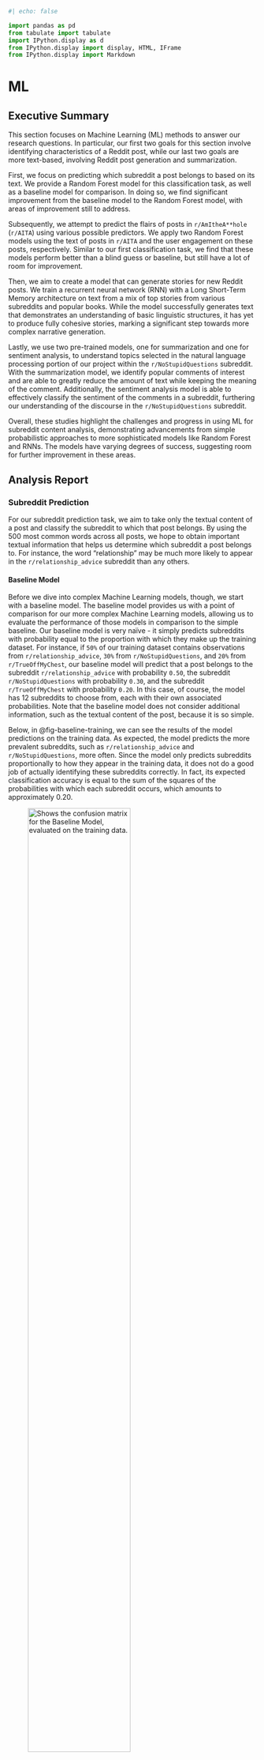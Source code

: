 ```python
#| echo: false

import pandas as pd
from tabulate import tabulate
import IPython.display as d
from IPython.display import display, HTML, IFrame
from IPython.display import Markdown


```

# ML

## Executive Summary

This section focuses on Machine Learning (ML) methods to answer our research questions. In particular, our first two goals for this section involve identifying characteristics of a Reddit post, while our last two goals are more text-based, involving Reddit post generation and summarization.

First, we focus on predicting which subreddit a post belongs to based on its text. We provide a Random Forest model for this classification task, as well as a baseline model for comparison. In doing so, we find significant improvement from the baseline model to the Random Forest model, with areas of improvement still to address.

Subsequently, we attempt to predict the flairs of posts in `r/AmItheA**hole` (`r/AITA`) using various possible predictors. We apply two Random Forest models using the text of posts in `r/AITA` and the user engagement on these posts, respectively. Similar to our first classification task, we find that these models perform better than a blind guess or baseline, but still have a lot of room for improvement. 

Then, we aim to create a model that can generate stories for new Reddit posts. We train a recurrent neural network (RNN) with a Long Short-Term Memory architecture on text from a mix of top stories from various subreddits and popular books. While the model successfully generates text that demonstrates an understanding of basic linguistic structures, it has yet to produce fully cohesive stories, marking a significant step towards more complex narrative generation.

Lastly, we use two pre-trained models, one for summarization and one for sentiment analysis, to understand topics selected in the natural language processing portion of our project within the `r/NoStupidQuestions` subreddit. With the summarization model, we identify popular comments of interest and are able to greatly reduce the amount of text while keeping the meaning of the comment. Additionally, the sentiment analysis model is able to effectively classify the sentiment of the comments in a subreddit, furthering our understanding of the discourse in the `r/NoStupidQuestions` subreddit.

Overall, these studies highlight the challenges and progress in using ML for subreddit content analysis, demonstrating advancements from simple probabilistic approaches to more sophisticated models like Random Forest and RNNs. The models have varying degrees of success, suggesting room for further improvement in these areas.

## Analysis Report

### Subreddit Prediction {#sec-subreddit-prediction}

For our subreddit prediction task, we aim to take only the textual content of a post and classify the subreddit to which that post belongs. By using the 500 most common words across all posts, we hope to obtain important textual information that helps us determine which subreddit a post belongs to. For instance, the word “relationship” may be much more likely to appear in the `r/relationship_advice` subreddit than any others.

#### Baseline Model

Before we dive into complex Machine Learning models, though, we start with a baseline model. The baseline model provides us with a point of comparison for our more complex Machine Learning models, allowing us to evaluate the performance of those models in comparison to the simple baseline.
Our baseline model is very naïve - it simply predicts subreddits with probability equal to the proportion with which they make up the training dataset. For instance, if `50%` of our training dataset contains observations from `r/relationship_advice`, `30%` from `r/NoStupidQuestions`, and `20%` from `r/TrueOffMyChest`, our baseline model will predict that a post belongs to the subreddit `r/relationship_advice` with probability `0.50`, the subreddit `r/NoStupidQuestions` with probability `0.30`, and the subreddit `r/TrueOffMyChest` with probability `0.20`. In this case, of course, the model has 12 subreddits to choose from, each with their own associated probabilities. Note that the baseline model does not consider additional information, such as the textual content of the post, because it is so simple.

Below, in @fig-baseline-training, we can see the results of the model predictions on the training data. As expected, the model predicts the more prevalent subreddits, such as `r/relationship_advice` and `r/NoStupidQuestions`, more often. Since the model only predicts subreddits proportionally to how they appear in the training data, it does not do a good job of actually identifying these subreddits correctly. In fact, its expected classification accuracy is equal to the sum of the squares of the probabilities with which each subreddit occurs, which amounts to approximately 0.20.

![Shows the confusion matrix for the Baseline Model, evaluated on the training data.](img/ml-plots/baseline-cv-train-cm.png){#fig-baseline-training width=70%}

Below, in @fig-baseline-testing, we can see the results of the model predictions on the testing data. As expected, the model’s performance on the testing set is no different than on the training set. We find the same characteristics, with the model performing quite poorly.

![Shows the confusion matrix for the Baseline Model, evaluated on the testing data.](img/ml-plots/baseline-cv-test-cm.png){#fig-baseline-testing width=70%}

Below, in @fig-baseline-eval, is a summary table of the performance metrics for the baseline model on both the training and testing sets. Each metric reports values of approximately 0.20, which is to be expected with such a simple model. We look to improve this performance with a Random Forest model below.

```python
#| echo: false
#| label: fig-baseline-eval
#| fig-cap: "Shows the evaluation metrics for the Baseline Model Classifier."


width_percentage = "100%"
IFrame(src='img/ml-plots/baseline-eval.html', width=width_percentage, height=500)


```

#### Random Forest Model

In order to predict the subreddit to which a post belongs more effectively, we turn to the Random Forest. <add RF explanation here>.

Below, in @fig-random-forest-training, we can see the results of the model predictions on the training data. Here, we find that the performance of the model seems to outperform that of the baseline model, but still has its downfalls. The model predicts the two most prevalent subreddits, `r/relationship_advice` and `r/NoStupidQuestions`, nearly every time, failing to predict any of the less prevalent subreddits. In this sense, the model is vastly underperforming, as it is heavily biased to the subreddits that it has seen more often.

![Shows the confusion matrix for the Random Forest, evaluated on the training data.](img/ml-plots/random-forest-cv-train-cm.png){#fig-random-forest-training width=70%}

Below, in @fig-random-forest-testing, we can see the results of the model predictions on the testing data. As expected, the model’s performance on the testing set is no different than on the training set. We find the same characteristics, with the model performing well in some aspects, but with plenty of room for improvement.

![Shows the confusion matrix for the Random Forest, evaluated on the testing data.](img/ml-plots/random-forest-cv-test-cm.png){#fig-random-forest-testing width=70%}

Below, in @fig-random-forest-eval, is a summary table of the performance metrics for the Random Forest model on both the training and testing sets. Each metric reports values of approximately 0.50, which is a great improvement over the baseline model. However, we feel that further improvements can be made in order to achieve higher performance on our subreddit prediction task.

```python
#| echo: false
#| label: fig-random-forest-eval
#| fig-cap: "Shows the evaluation metrics for the Random Forest Classifier."


width_percentage = "100%"
IFrame(src='img/ml-plots/random-forest-eval.html', width=width_percentage, height=500)


```



#### Random Forest Model - Balanced Classes

![Shows ](img/ml-plots/random-forest-cv-train-cm-balanced.png){#fig-random-forest-cv-train-cm-balanced width=70%}
![Shows ](img/ml-plots/random-forest-cv-test-cm-balanced.png){#fig-random-forest-cv-test-cm-balanced width=70%}

```python
#| echo: false
#| label: fig-random-forest-eval-balanced.html
#| fig-cap: "Shows "


width_percentage = "100%"
IFrame(src='img/ml-plots/random-forest-eval-balanced.html', width=width_percentage, height=500)


```






#### Random Forest Model - Class Subset

![Shows ](img/ml-plots/random-forest-cv-train-cm-subset.png){#fig-random-forest-cv-train-cm-subset width=70%}
![Shows ](img/ml-plots/random-forest-cv-test-cm-subset.png){#fig-random-forest-cv-test-cm-subset width=70%}


```python
#| echo: false
#| label: fig-random-forest-eval-subset.html
#| fig-cap: "Shows "


width_percentage = "100%"
IFrame(src='img/ml-plots/random-forest-eval-subset.html', width=width_percentage, height=500)


```







::: {.callout-note appearance="simple"}
The code used for this section is available [here](https://github.com/gu-dsan6000/fall-2023-reddit-project-team-17/blob/main/code/project-ml/project-ml-predicting-subreddits.ipynb).
::: 








### Flair Prediction Using Random Forest Classification {#sec-flair-prediction}

In this section we attempted to predict what flair is assigned to posts in `r/AmItheA**hole` (`r/AITA`) based on various different predictors using a Random Forest (RF) model to attempt to predict how Redditors “judge” these stories posted on `r/AITA`. We then compared these models with their varying predictors and compared them to a baseline model (random chance).

The first RF model we applied to the `r/AITA` data using token counts of the five hundred most common words which were extracted using CountVectorizer in the NLP section previously. We chose fifty trees as our hyperparameter to be used across all models used in this section to allow for consistent comparisons. However, due to the imbalanced nature of the `r/AITA` posts (as established in the EDA section of this project), the dataset was downsampled so that none of the four primary flairs (A**hole, Not the A-hole, Everyone Sucks, No A-holes here) are overrepresented to the extent that they would significantly hinder model performance. After a training and testing data split, the model was trained on the training subset and various model metrics were calculated for both the training and testing subsets via a SparkML pipeline. Measures and visualizations of this model’s efficacy are displayed below.

![Shows the confusion matrix for the Random Forest, evaluated on the training data.](img/ml-plots/flair-text-cm-train-plot.png){#fig-flair-text-train width=70%}

![Shows the confusion matrix for the Random Forest, evaluated on the testing data.](img/ml-plots/flair-text-cm-test-plot.png){#fig-flair-text-test width=70%}

![Shows the evalutation metrics for the Random Forest.](img/ml-plots/flair-text-model-metrics-plot.png){#fig-flair-text-metrics width=70%}

Based on the metrics above, this model did not predict the flairs of these posts particularly accurately, but performed better than a blind random guess, which would have a theoretical accuracy of 25% compared to our model’s ~30-40%. For both the training and testing subsets, the model did an extremely poor job at predicting “Not the A-hole posts”. This model does perform reasonably well when predicting “Everyone Sucks” and “Asshole” flaired posts, but does not predict the posts with the more positively connoted flairs (No A-holes here and Not the A-hole).

Another potential set of predictors we identified were measures of user engagement, namely post “score” (number of upvotes minus number of downvotes) and the number of comments under a post. We applied a similar model using these predictors via another SparkML pipeline and compared them to the previous text-based model. The measures of model performance and confusion matrices are visualized below as such.

![Shows the confusion matrix for the Random Forest, evaluated on the training data.](img/ml-plots/flair-engagement-cm-train-plot.png){#fig-flair-engagement-train width=70%}

![Shows the confusion matrix for the Random Forest, evaluated on the training data.](img/ml-plots/flair-engagement-cm-test-plot.png){#fig-flair-engagement-test width=70%}

![Shows the evaluation metrics for the Random Forest.](img/ml-plots/flair-engagement-model-metrics-plot.png){#fig-flair-engagement-metrics width=70%}

As shown above, this model performs fairly similarly to the previous text-based model but with some slight improvements in some of the model performance metrics along with more comparative performance metrics of the model for the training and test sets. This model more effectively predicted posts with the flairs “Asshole” and “Everyone Sucks”  compared to the text-based model, but similarly struggled to correctly identify posts with more positive flairs. Ultimately, while this model does perform slightly better than the previous text-based model, especially at predicting the posts with more negative flairs attached, it still would not serve as an effective tool for accurately predicting these flairs on a larger scale. It is possible that these data are too homogeneous to be easily differentiated using a machine learning model, or using different models and/or hyperparameters may generate more accurate predictions.

We also include the evaluation metrics in @tbl-flair-model-metrics-df below:


```python
#| echo: false
#| label: tbl-flair-model-metrics-df
#| tbl-cap-location: bottom
#| tbl-cap: Displays the evaluation metrics of both engagement and text-based models.


df_1 = pd.read_csv("../data/ml-data/flair-engagement-model-metrics-df.csv")
		
df_1 = df_1.rename(columns={"Unnamed: 0": "Metric", "training": "Engagement Training", "test": "Engagement Test"})


df_2 = pd.read_csv("../data/ml-data/flair-text-model-metrics-df.csv")

df_2 = df_2.rename(columns={"Unnamed: 0": "Metric Text", "training": "Text Training", "test": "Text Test"})

joined_df = pd.concat([df_1, df_2], axis=1)

joined_df = joined_df.drop('Metric Text', axis=1)


# show
md = tabulate(joined_df, headers='keys', tablefmt='pipe', showindex=False)
Markdown(md)

```

::: {.callout-note appearance="simple"}
The code used for this section is available [here](https://github.com/gu-dsan6000/fall-2023-reddit-project-team-17/blob/main/code/project-ml/project-ml-aita-flair-prediction.ipynb).
:::

### Story Generation {#sec-story-generation}

::: {.callout-note appearance="tip"}
The saved model used for this section is available [here](https://github.com/gu-dsan6000/fall-2023-reddit-project-team-17/blob/main/data/ml-data/rnn_model_250_0.15.pth).
:::

In our project, we developed a story generation model using a recurrent neural network (RNN) model, which we built and trained using `PySpark` and `PyTorch`. To enhance the computation speed, we integrated CUDA into the process. Our data is the mix of top stories from various subreddits and popular books sourced externally, developed during the NLP portion of the project. The preprocessed portion of the dataset usable for training purposes is 1037 MB. We found that a smaller subset of 160.59 MB was adequate for the analysis.

The model's architecture is based on a Long Short-Term Memory (LSTM) layer, which captures long-term dependencies in sequential data. In our setup, we defined hyperparameters such as the input size of 128, hidden state at 256, and used a two-layer LSTM. The model has 12,766,510 trainable parameters.

For the training process, we set the learning rate at 0.01, a maximum of 100 epochs, and a batch size of 64. To ensure the model didn't overfit, we employed an early stopping mechanism with a patience of 5 epochs and a validation loss improvement threshold of 0.01. The Adam optimizer was chosen for optimization, paired with a cross-entropy loss function for calculating the model's error rate. The total training time was 1h 41 mins.

The training and validation perplexities are shown in @fig-rnn-training-validation-perplexity:

![Shows the training and validation perplexities of the RNN training process](img/ml-plots/training-validation-perplexity-plot-rnn.png){#fig-rnn-training-validation-perplexity}

To evaluate the model's effectiveness, we focused on loss and perplexity. A lower perplexity value suggests a higher predictive accuracy of the model. The model achieved a test loss of 1.6227 and a perplexity value of 5.0667, indicating a strong performance in predictive capabilities.

We were ready to generate stories with the trained. Some examples are shown in @tbl-rnn-generation:

| Prompt      | Generated Text |
| ----------- | ----------- |
| Once upon a time | Once upon a time to of a cause the gachen friends these any olden lands. it was the school all as the sach could boypheal, and they letes saying cut that ended about the told the asking.the said she so a kyastellow specially will wrong me have a glories and how in s |
| The sun set over the ancient, whispering forest   | The sun set over the ancient forest and the sating the told the thought the pressated the hassed has all she was hands and the and the and of didnt conday her that there you hands my like i was the and i was the told when and the put all into the done to the down the sately and stouse |
| The sound of sirens pierced the night | The sound of sirens pierced the night stack and the down, my fear that my bly and were expetes his slaring when it becheads icky that my feelt and want and contores she givated hours. we let me processings that i only and low that on a mord of the past finding to this because oulling th |

: Shows the prompt and generated text by the RNN model {#tbl-rnn-generation}



Although our model cannot yet generate cohesive stories, it's important to recognize the success in the underlying process. The characters produced by the model consistently combine to form coherent words, an ability that demonstrates the model's understanding of basic linguistic structures, a foundational step toward more complex story generation. This aspect of the model's output aligns well with the objectives of our project.

::: {.callout-note appearance="simple"}
The code used for this section is available [here](https://github.com/gu-dsan6000/fall-2023-reddit-project-team-17/blob/main/code/project-ml/project-nlp-posts-and-books-model.ipynb).
:::



### Top Comment Summary Generation  {#sec-pre-trained-models}

After all of the NLP work to identify comments that were scored high and contained the topic we had chosen, in this case comments related to COVID-19 in the subreddit `r/NoStupidQuestions`. We were successfully able to identify comments that we would be useful to summarize to better gain an understanding of the narrative in a particular subreddit. One example of this is below. 

The model used to perform this summarization was a “facebook/bart-large-cnn” [@lewis_bart_2019].


![Shows the result of the sentiment analysis using the pre-trained model.](img/ml-plots/rouge-scores-plot.png){#fig-rouge-scores-plot}


##### Before Summarization (After Stemming and removing StopWords):

> I can understand that frustration and getting tired of the cynicism or generation of toxic beliefs, but it should be noted that about that bit from his 1999 special about the immune system and all that, his family has outright said:
>
> Several times during the pandemic, Carlin has drawn attention for a routine from his 1999 special, “You Are All Diseased,” in which he mischievously suggests that a childhood spent swimming in the polluted Hudson River was the reason he didn’t catch polio.
>
> (“In my neighborhood, no one ever got polio,” he fulminates. “No one, ever. You know why? ’Cause we swam in raw sewage. It strengthened our immune systems. The polio never had a prayer.”)
>
> As Kelly Carlin explained, some viewers concluded — wrongly — that her father would have opposed coronavirus vaccines.
>
> “Everyone’s like, see? George Carlin would have been anti-vaccination,” she said. “And I’m like, no. My dad was pro-science, pro-rational thinking, pro-evidence-based medicine. The man was a heart patient for 30 years. When he was a kid and the polio vaccine became available, he got the polio vaccine.”
>
> ...
>
> In efforts to divine his opinion, some Carlin fans pointed to a 1990 interview he gave to Larry King, when he expressed his misgivings about the crude standup of Andrew Dice Clay: “His targets are underdogs, and comedy has traditionally picked on power — people who abuse their power,” Carlin said at the time.
>
> Kelly Carlin said her father “always took the stand that more speech is better than less speech” and would have supported Chappelle’s right to perform the special. But, she added, “if you’re a comedian, you’ve got to be funny.”



##### After Summarization:

> Carlin has drawn attention for a routine from his 1999 special, “You Are All Diseased.” He mischievously suggests that a childhood spent swimming in the polluted Hudson River was the reason he didn’t catch polio. Some viewers concluded — wrongly — that her father would have opposed coronavirus vaccines. “Everyone’s like, see? George Carlin would have been anti-vaccination,” she said. ‘I’m like, no. My dad was pro-science,. pro-rational thinking, pro-evidence-based medicine.





::: {.callout-note appearance="simple"}
The code used for this section is available [here](https://github.com/gu-dsan6000/fall-2023-reddit-project-team-17/blob/main/code/project-ml/topic_summarization.ipynb).
:::




